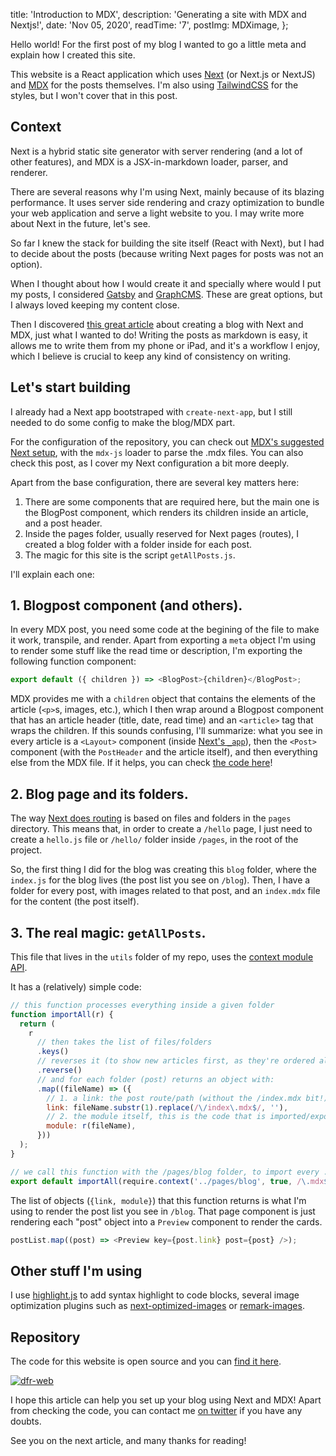 
  title: 'Introduction to MDX',
  description: 'Generating a site with MDX and Nextjs!',
  date: 'Nov 05, 2020',
  readTime: '7',
  postImg: MDXimage,
};


Hello world! For the first post of my blog I wanted to go a little meta and explain how I created this site.

This website is a React application which uses [Next](https://nextjs.org) (or Next.js or NextJS) and [MDX](https://mdxjs.com) for the posts themselves. I'm also using [TailwindCSS](https://tailwindcss.com) for the styles, but I won't cover that in this post.

## Context

Next is a hybrid static site generator with server rendering (and a lot of other features), and MDX is a JSX-in-markdown loader, parser, and renderer.

There are several reasons why I'm using Next, mainly because of its blazing performance. It uses server side rendering and crazy optimization to bundle your web application and serve a light website to you. I may write more about Next in the future, let's see.

So far I knew the stack for building the site itself (React with Next), but I had to decide about the posts (because writing Next pages for posts was not an option).

When I thought about how I would create it and specially where would I put my posts, I considered [Gatsby](https://www.gatsbyjs.com) and [GraphCMS](https://graphcms.com). These are great options, but I always loved keeping my content close.

Then I discovered [this great article](https://www.smashingmagazine.com/2020/09/build-blog-nextjs-mdx) about creating a blog with Next and MDX, just what I wanted to do! Writing the posts as markdown is easy, it allows me to <Link href="/blog/2020-11-14-posting-ios"><a>write them from my phone or iPad</a></Link>, and it's a workflow I enjoy, which I believe is crucial to keep any kind of consistency on writing.

## Let's start building

I already had a Next app bootstraped with `create-next-app`, but I still needed to do some config to make the blog/MDX part.

For the configuration of the repository, you can check out [MDX's suggested Next setup](https://mdxjs.com/getting-started/next), with the `mdx-js` loader to parse the .mdx files. You can also check <Link href="/blog/2020-11-07-bundle-analyzer"><a>this post</a></Link>, as I cover my Next configuration a bit more deeply.

Apart from the base configuration, there are several key matters here:

1. There are some components that are required here, but the main one is the BlogPost component, which renders its children inside an article, and a post header.
2. Inside the pages folder, usually reserved for Next pages (routes), I created a blog folder with a folder inside for each post.
3. The magic for this site is the script `getAllPosts.js`.

I'll explain each one:

## 1. Blogpost component (and others).

In every MDX post, you need some code at the begining of the file to make it work, transpile, and render. Apart from exporting a `meta` object I'm using to render some stuff like the read time or description, I'm exporting the following function component:

```javascript
export default ({ children }) => <BlogPost>{children}</BlogPost>;
```

MDX provides me with a `children` object that contains the elements of the article (`<p>`s, images, etc.), which I then wrap around a Blogpost component that has an article header (title, date, read time) and an `<article>` tag that wraps the children. If this sounds confusing, I'll summarize: what you see in every article is a `<Layout>` component (inside [Next's `_app`](https://nextjs.org/docs/advanced-features/custom-app)), then the `<Post>` component (with the `PostHeader` and the article itself), and then everything else from the MDX file. If it helps, you can check [the code here](https://github.com/blayhem/dfr-web/blob/main/components/post/index.js)!

## 2. Blog page and its folders.

The way [Next does routing](https://nextjs.org/docs/routing/introduction) is based on files and folders in the `pages` directory. This means that, in order to create a `/hello` page, I just need to create a `hello.js` file or `/hello/` folder inside `/pages`, in the root of the project.

So, the first thing I did for the blog was creating this `blog` folder, where the `index.js` for the blog lives (the post list you see on <Link href="/blog"><a>`/blog`</a></Link>). Then, I have a folder for every post, with images related to that post, and an `index.mdx` file for the content (the post itself).

## 3. The real magic: `getAllPosts`.

This file that lives in the `utils` folder of my repo, uses the [context module API](https://webpack.js.org/guides/dependency-management/#context-module-api).

It has a (relatively) simple code:

```javascript
// this function processes everything inside a given folder
function importAll(r) {
  return (
    r
      // then takes the list of files/folders
      .keys()
      // reverses it (to show new articles first, as they're ordered alphabetically)
      .reverse()
      // and for each folder (post) returns an object with:
      .map((fileName) => ({
        // 1. a link: the post route/path (without the /index.mdx bit!)
        link: fileName.substr(1).replace(/\/index\.mdx$/, ''),
        // 2. the module itself, this is the code that is imported/exported
        module: r(fileName),
      }))
  );
}

// we call this function with the /pages/blog folder, to import every .mdx inside.
export default importAll(require.context('../pages/blog', true, /\.mdx$/));
```

The list of objects (`{link, module}`) that this function returns is what I'm using to render the post list you see in `/blog`. That page component is just rendering each "post" object into a `Preview` component to render the cards.

```javascript
postList.map((post) => <Preview key={post.link} post={post} />);
```

## Other stuff I'm using

I use [highlight.js](https://github.com/highlightjs/highlight.js) to add syntax highlight to code blocks, several image optimization plugins such as [next-optimized-images](https://github.com/cyrilwanner/next-optimized-images) or [remark-images](https://github.com/remarkjs/remark-images).

## Repository

The code for this website is open source and you can [find it here](https://github.com/blayhem/dfr-web).

[![dfr-web](https://github-readme-stats.vercel.app/api/pin/?username=blayhem&repo=dfr-web&bg_color=020204&title_color=FFC700&text_color=f9fafb)](https://github.com/blayhem/dfr-web)

I hope this article can help you set up your blog using Next and MDX! Apart from checking the code, you can contact me [on twitter](https://twitter.com/blayhem) if you have any doubts.

See you on the next article, and many thanks for reading!
